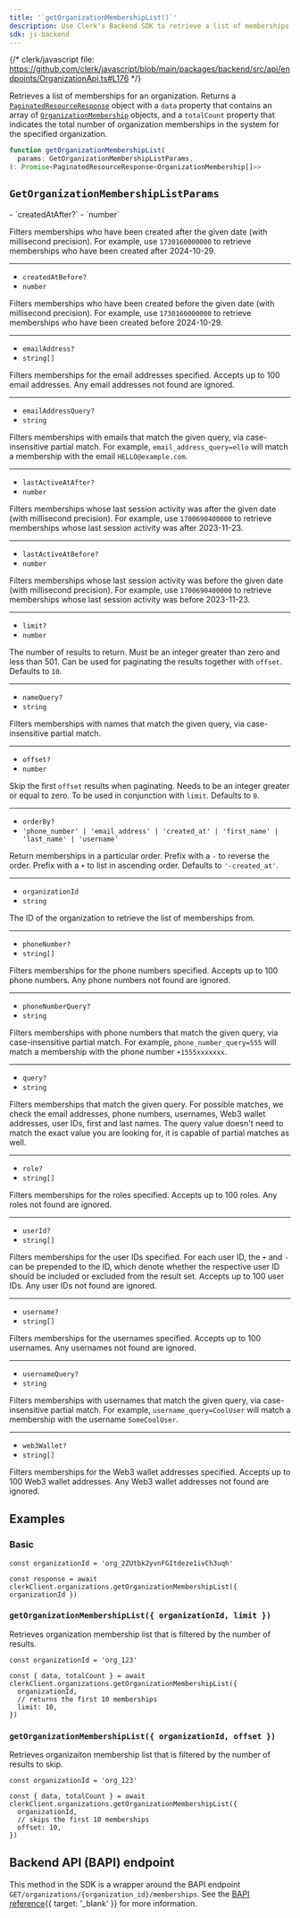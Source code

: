 ```yaml
---
title: '`getOrganizationMembershipList()`'
description: Use Clerk's Backend SDK to retrieve a list of memberships for an organization.
sdk: js-backend
---
```


{/* clerk/javascript file: https://github.com/clerk/javascript/blob/main/packages/backend/src/api/endpoints/OrganizationApi.ts#L176 */}

Retrieves a list of memberships for an organization. Returns a [`PaginatedResourceResponse`](/docs/references/backend/types/paginated-resource-response) object with a `data` property that contains an array of [`OrganizationMembership`](/docs/references/backend/types/backend-organization-membership) objects, and a `totalCount` property that indicates the total number of organization memberships in the system for the specified organization.

```ts
function getOrganizationMembershipList(
  params: GetOrganizationMembershipListParams,
): Promise<PaginatedResourceResponse<OrganizationMembership[]>>
```

## `GetOrganizationMembershipListParams`

<Properties>
  - `createdAtAfter?`
  - `number`

  Filters memberships who have been created after the given date (with millisecond precision). For example, use `1730160000000` to retrieve memberships who have been created after 2024-10-29.

  ---

  - `createdAtBefore?`
  - `number`

  Filters memberships who have been created before the given date (with millisecond precision). For example, use `1730160000000` to retrieve memberships who have been created before 2024-10-29.

  ---

  - `emailAddress?`
  - `string[]`

  Filters memberships for the email addresses specified. Accepts up to 100 email addresses. Any email addresses not found are ignored.

  ---

  - `emailAddressQuery?`
  - `string`

  Filters memberships with emails that match the given query, via case-insensitive partial match. For example, `email_address_query=ello` will match a membership with the email `HELLO@example.com`.

  ---

  - `lastActiveAtAfter?`
  - `number`

  Filters memberships whose last session activity was after the given date (with millisecond precision). For example, use `1700690400000` to retrieve memberships whose last session activity was after 2023-11-23.

  ---

  - `lastActiveAtBefore?`
  - `number`

  Filters memberships whose last session activity was before the given date (with millisecond precision). For example, use `1700690400000` to retrieve memberships whose last session activity was before 2023-11-23.

  ---

  - `limit?`
  - `number`

  The number of results to return. Must be an integer greater than zero and less than 501. Can be used for paginating the results together with `offset`. Defaults to `10`.

  ---

  - `nameQuery?`
  - `string`

  Filters memberships with names that match the given query, via case-insensitive partial match.

  ---

  - `offset?`
  - `number`

  Skip the first `offset` results when paginating. Needs to be an integer greater or equal to zero. To be used in conjunction with `limit`. Defaults to `0`.

  ---

  - `orderBy?`
  - `'phone_number' | 'email_address' | 'created_at' | 'first_name' | 'last_name' | 'username'`

  Return memberships in a particular order. Prefix with a `-` to reverse the order. Prefix with a `+` to list in ascending order. Defaults to `'-created_at'`.

  ---

  - `organizationId`
  - `string`

  The ID of the organization to retrieve the list of memberships from.

  ---

  - `phoneNumber?`
  - `string[]`

  Filters memberships for the phone numbers specified. Accepts up to 100 phone numbers. Any phone numbers not found are ignored.

  ---

  - `phoneNumberQuery?`
  - `string`

  Filters memberships with phone numbers that match the given query, via case-insensitive partial match. For example, `phone_number_query=555` will match a membership with the phone number `+1555xxxxxxx`.

  ---

  - `query?`
  - `string`

  Filters memberships that match the given query. For possible matches, we check the email addresses, phone numbers, usernames, Web3 wallet addresses, user IDs, first and last names. The query value doesn't need to match the exact value you are looking for, it is capable of partial matches as well.

  ---

  - `role?`
  - `string[]`

  Filters memberships for the roles specified. Accepts up to 100 roles. Any roles not found are ignored.

  ---

  - `userId?`
  - `string[]`

  Filters memberships for the user IDs specified. For each user ID, the `+` and `-` can be prepended to the ID, which denote whether the respective user ID should be included or excluded from the result set. Accepts up to 100 user IDs. Any user IDs not found are ignored.

  ---

  - `username?`
  - `string[]`

  Filters memberships for the usernames specified. Accepts up to 100 usernames. Any usernames not found are ignored.

  ---

  - `usernameQuery?`
  - `string`

  Filters memberships with usernames that match the given query, via case-insensitive partial match. For example, `username_query=CoolUser` will match a membership with the username `SomeCoolUser`.

  ---

  - `web3Wallet?`
  - `string[]`

  Filters memberships for the Web3 wallet addresses specified. Accepts up to 100 Web3 wallet addresses. Any Web3 wallet addresses not found are ignored.
</Properties>

## Examples

### Basic

<Include src="_partials/backend/usage" />

```tsx
const organizationId = 'org_2ZUtbk2yvnFGItdeze1ivCh3uqh'

const response = await clerkClient.organizations.getOrganizationMembershipList({ organizationId })
```

### `getOrganizationMembershipList({ organizationId, limit })`

Retrieves organization membership list that is filtered by the number of results.

```tsx
const organizationId = 'org_123'

const { data, totalCount } = await clerkClient.organizations.getOrganizationMembershipList({
  organizationId,
  // returns the first 10 memberships
  limit: 10,
})
```

### `getOrganizationMembershipList({ organizationId, offset })`

Retrieves organizaiton membership list that is filtered by the number of results to skip.

```tsx
const organizationId = 'org_123'

const { data, totalCount } = await clerkClient.organizations.getOrganizationMembershipList({
  organizationId,
  // skips the first 10 memberships
  offset: 10,
})
```

## Backend API (BAPI) endpoint

This method in the SDK is a wrapper around the BAPI endpoint `GET/organizations/{organization_id}/memberships`. See the [BAPI reference](/docs/references/backend-api/tag/Organization-Memberships#operation/ListOrganizationMemberships){{ target: '_blank' }} for more information.
